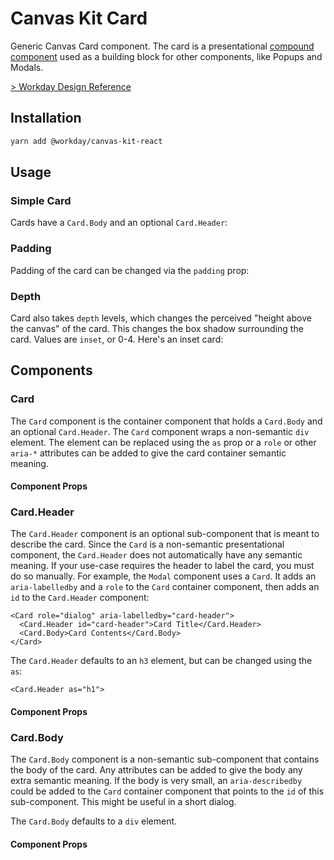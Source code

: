 

<Meta title="Components/Containers/Card/React" component={Card} />

# Canvas Kit Card

Generic Canvas Card component. The card is a presentational
[compound component](../../../../modules/docs/mdx/COMPOUND_COMPONENTS.mdx) used as a building block for
other components, like Popups and Modals.

[> Workday Design Reference](https://design.workday.com/components/containers/cards)

## Installation

```sh
yarn add @workday/canvas-kit-react
```

## Usage

### Simple Card

Cards have a `Card.Body` and an optional `Card.Header`:

<ExampleCodeBlock code={Default} />

### Padding

Padding of the card can be changed via the `padding` prop:

<ExampleCodeBlock code={WithNoPadding} />

### Depth

Card also takes `depth` levels, which changes the perceived "height above the canvas" of the card.
This changes the box shadow surrounding the card. Values are `inset`, or 0-4. Here's an inset card:

<ExampleCodeBlock code={Depth} />

## Components

### Card

The `Card` component is the container component that holds a `Card.Body` and an optional
`Card.Header`. The `Card` component wraps a non-semantic `div` element. The element can be replaced
using the `as` prop or a `role` or other `aria-*` attributes can be added to give the card container
semantic meaning.

#### Component Props

<ArgsTable of={Card} />

### Card.Header

The `Card.Header` component is an optional sub-component that is meant to describe the card. Since
the `Card` is a non-semantic presentational component, the `Card.Header` does not automatically have
any semantic meaning. If your use-case requires the header to label the card, you must do so
manually. For example, the `Modal` component uses a `Card`. It adds an `aria-labelledby` and a `role`
to the `Card` container component, then adds an `id` to the `Card.Header` component:

```tsx
<Card role="dialog" aria-labelledby="card-header">
  <Card.Header id="card-header">Card Title</Card.Header>
  <Card.Body>Card Contents</Card.Body>
</Card>
```

The `Card.Header` defaults to an `h3` element, but can be changed using the `as`:

```tsx
<Card.Header as="h1">
```

#### Component Props

<ArgsTable of={Card.Header} />

### Card.Body

The `Card.Body` component is a non-semantic sub-component that contains the body of the card. Any
attributes can be added to give the body any extra semantic meaning. If the body is very small, an
`aria-describedby` could be added to the `Card` container component that points to the `id` of this
sub-component. This might be useful in a short dialog.

The `Card.Body` defaults to a `div` element.

#### Component Props

<ArgsTable of={Card.Body} />
